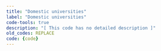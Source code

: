```yaml
---
title: "Domestic universities"
label: "Domestic universities"
code-tools: true
description: "[ This code has no detailed description ]"
old_codes: REPLACE
code: {code}
---
```

